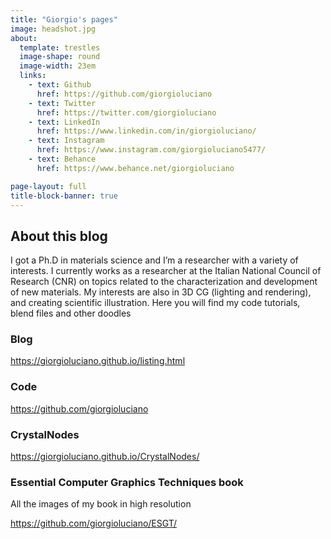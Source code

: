 ```yaml
---
title: "Giorgio's pages"
image: headshot.jpg
about:
  template: trestles
  image-shape: round
  image-width: 23em
  links:
    - text: Github
      href: https://github.com/giorgioluciano
    - text: Twitter
      href: https://twitter.com/giorgioluciano
    - text: LinkedIn
      href: https://www.linkedin.com/in/giorgioluciano/
    - text: Instagram
      href: https://www.instagram.com/giorgioluciano5477/
    - text: Behance
      href: https://www.behance.net/giorgioluciano

page-layout: full
title-block-banner: true
---
```


## About this blog

I got a Ph.D in materials science and I'm a researcher with a variety of interests. I currently works as a researcher at the Italian National Council of Research (CNR) on topics related to the characterization and development of new materials. My interests are also in 3D CG (lighting and rendering), and creating scientific illustration. Here you will find my code tutorials, blend files and other doodles

### Blog


<https://giorgioluciano.github.io/listing.html>

### Code

<https://github.com/giorgioluciano>

### CrystalNodes

<https://giorgioluciano.github.io/CrystalNodes/>

### Essential Computer Graphics Techniques book

All the images of my book in high resolution

<https://github.com/giorgioluciano/ESGT/>

